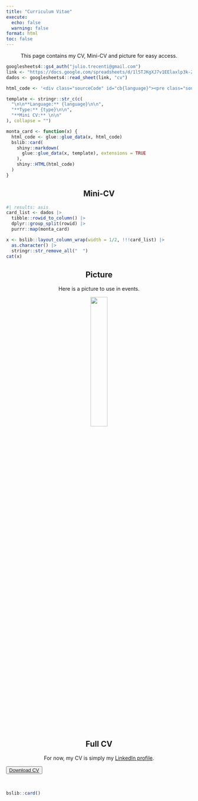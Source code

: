 ```yaml
---
title: "Curriculum Vitae"
execute:
  echo: false
  warning: false
format: html
toc: false
---
```


This page contains my CV, Mini-CV and picture for easy access.

```r
googlesheets4::gs4_auth("julio.trecenti@gmail.com")
link <- "https://docs.google.com/spreadsheets/d/1l5TJKgXJ7v1EElaxlp3k-ZyEUDOM_0eSAp04O7LFh8E/edit#gid=0"
dados <- googlesheets4::read_sheet(link, "cv")
```


```{=html}
<style>
  .card-body > p {
    margin-bottom: 0px;
  }

  .bslib-gap-spacing {
    gap: 0px;
  }

  details {
    margin-bottom: 0px;
  }

  .hide-img {
    display: none;
  }

  h2,h1,p {
    text-align: center;
  }

</style>
```

```r

html_code <- '<div class="sourceCode" id="cb{language}"><pre class="sourceCode markdown code-with-copy"><code class="sourceCode markdown"><span id="cb{language}-1"><a href="http://localhost:4017/cv.html#cb{language}-1" aria-hidden="true" tabindex="-1"></a>{stringr::str_wrap(mini_cv, 40)}</span></code></pre></div>'

template <- stringr::str_c(c(
  "\n\n**Language:** {language}\n\n",
  "**Type:** {type}\n\n",
  "**Mini CV:** \n\n"
), collapse = "")

monta_card <- function(x) {
  html_code <- glue::glue_data(x, html_code)
  bslib::card(
    shiny::markdown(
      glue::glue_data(x, template), extensions = TRUE
    ),
    shiny::HTML(html_code)
  )
}

```



## Mini-CV

```r
#| results: asis
card_list <- dados |>
  tibble::rowid_to_column() |>
  dplyr::group_split(rowid) |>
  purrr::map(monta_card)

x <- bslib::layout_column_wrap(width = 1/2, !!!card_list) |>
  as.character() |>
  stringr::str_remove_all("  ")
cat(x)
```

## Picture

Here is a picture to use in events.

::: {.text-center}

[![](profile_cv.jpg){width=30%}](./profile_cv.jpg){target="_blank"}

:::


## Full CV

For now, my CV is simply my [LinkedIn profile](https://www.linkedin.com/in/jtrecenti/).

::: {.text-center}

<button type="button" class="btn btn-secondary btn-lg"><a href='./cv_linkedin.pdf'>Download CV</a></button>

:::

<br/>

```r
bslib::card()
```